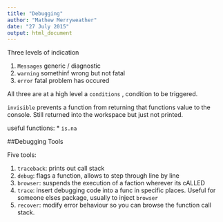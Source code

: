 ```yaml
---
title: "Debugging"
author: "Mathew Merryweather"
date: "27 July 2015"
output: html_document
---
```


Three levels of indication

1. `Messages` generic / diagnostic
2. `warning` somethinf wrong but not fatal
3. `error` fatal problem has occured

All three are at a high level a `conditions` , condition to be triggered.

`invisible` prevents a function from returning that functions value to the console. Still returned into the workspace but just not printed.

useful functions:
* `is.na`

##Debugging Tools

Five tools:

1. `traceback`: prints out call stack
2. `debug`: flags a function, allows to step through line by line
3. `browser`: suspends the execution of a faction wherever its cALLED
4. `trace`: insert debugging code into a func in specific places. Useful for someone elses package, usually to inject `browser`
5. `recover`: modify error behaviour so you can browse the function call stack.


```r

```

